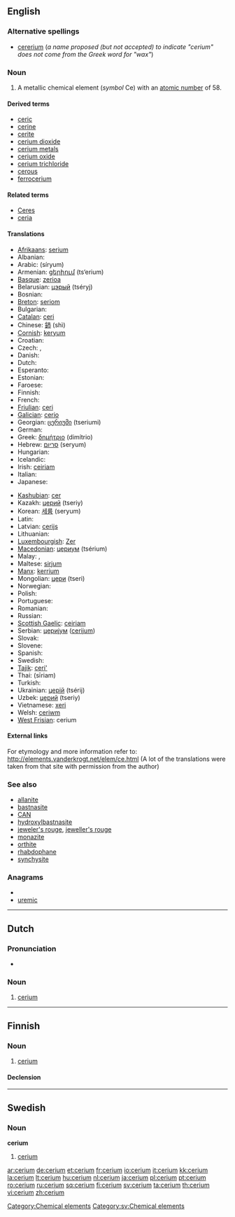 {{also|cérium}}
==English==

{{elements|Ce|lanthanum|La|praseodymium|Pr}}

===Alternative spellings===
* [[cererium]] (''a name proposed (but not accepted) to indicate "cerium" does not come from the Greek word for "wax"'')

===Noun===
{{en-noun|-}}
{{wikipedia}}

# A metallic chemical element (''symbol'' Ce) with an [[atomic number]] of 58.

====Derived terms====
* [[ceric]]
* [[cerine]]
* [[cerite]]
* [[cerium dioxide]]
* [[cerium metals]]
* [[cerium oxide]]
* [[cerium trichloride]]
* [[cerous]]
* [[ferrocerium]]

====Related terms====
* [[Ceres]]<!--etymon-->
* [[ceria]]

====Translations====
{{trans-top|chemical element}}
* [[Afrikaans]]: [[serium]]
* Albanian: {{t+|sq|cerium|xs=Albanian}}
* Arabic: {{Arab|[[سيريوم]]}} (síryum) {{m}}
* Armenian: [[ցերիում]] (ts‘erium)
* [[Basque]]: [[zerioa]]
* Belarusian: [[цэрый]] (tséryj) {{m}}
* Bosnian: {{t-|bs|cerij}}
* [[Breton]]: [[seriom]]
* Bulgarian: {{t-|bg|церий|m|tr=tsérij}}
* [[Catalan]]: [[ceri]]
* Chinese: [[鈰]] (shì)
* [[Cornish]]: [[keryum]]
* Croatian: {{t-|hr|cerij}}
* Czech: {{t-|cs|cér|m}}, {{t+|cs|cer|m}}
* Danish: {{t-|da|cerium}}
* Dutch: {{t+|nl|cerium|n}}
* Esperanto: {{t-|eo|cerio|xs=Esperanto}}
* Estonian: {{t-|et|tseerium}}
* Faroese: {{t-|fo|cerium|xs=Faroese}}
* Finnish: {{t+|fi|cerium}}
* French: {{t+|fr|cérium|m}}
* [[Friulian]]: [[ceri]]
* [[Galician]]: [[cerio]]
* Georgian: [[ცერიუმი]] (tseriumi)
* German: {{t+|de|Cer|n}}
* Greek: [[δημήτριο]] (dimítrio) {{n}}
* Hebrew: [[סריום]] (seryum)
* Hungarian: {{t+|hu|cérium}}
* Icelandic: {{t+|is|serín}}
* Irish: [[ceiriam]]
* Italian: {{t+|it|cerio|m}}
* Japanese: {{t+|ja|セリウム|tr=seriumu}}
{{trans-mid}}
* [[Kashubian]]: [[cer]]
* Kazakh: [[церий]] (tseriy)
* Korean: [[세륨]] (seryum)
* Latin: {{t+|la|cerium}}
* Latvian: [[cerijs]]
* Lithuanian: {{t+|lt|ceris|xs=Lithuanian}}
* [[Luxembourgish]]: [[Zer]]
* [[Macedonian]]: [[цериум]] (tsérium) {{m}}
* Malay: {{t-|ms|serium|xs=Malay}}, {{t-|ms|cerium|xs=Malay}}
* Maltese: [[sirjum]]
* [[Manx]]: [[kerrium]]
* Mongolian: [[цери]] (tseri)
* Norwegian: {{t-|no|cerium}}
* Polish: {{t+|pl|cer|m}}
* Portuguese: {{t+|pt|cério|m}}
* Romanian: {{t+|ro|ceriu|n}}
* Russian: {{t+|ru|церий|m|tr=tsérij}}
* [[Scottish Gaelic]]: [[ceiriam]]
* Serbian: [[церијум]] ([[cerijum]]) {{m}}
* Slovak: {{t-|sk|cér}}
* Slovene: {{t+|sl|cerij}}
* Spanish: {{t+|es|cerio|m}}
* Swedish: {{t+|sv|cerium|n}}
* [[Tajik]]: [[ceri']]
* Thai: {{Thai|[[ซีเรียม]]}} (sīriam)
* Turkish: {{t+|tr|seryum}}
* Ukrainian: [[церiй]] (tsérij) {{m}}
* Uzbek: [[церий]] (tseriy)
* Vietnamese: [[xeri]]
* Welsh: [[ceriwm]]
* [[West Frisian]]: cerium
{{trans-bottom}}

====External links====
For etymology and more information refer to:
http://elements.vanderkrogt.net/elem/ce.html
(A lot of the translations were taken from that site with permission from the author)

===See also===
* [[allanite]]
* [[bastnasite]]
* [[CAN]]
* [[hydroxylbastnasite]]
* [[jeweler's rouge]], [[jeweller's rouge]]
* [[monazite]]
* [[orthite]]
* [[rhabdophane]]
* [[synchysite]]

===Anagrams===
* {{alphagram|ceimru}}
* [[uremic#English|uremic]]


[[Category:Chemical elements]]

----

==Dutch==
{{wikipedia|lang=nl}}

===Pronunciation===
* {{audio|Nl-cerium.ogg|Audio}}

===Noun===
{{infl|nl|noun|g=n}}

# {{chemical element|lang=nl}} [[cerium#English|cerium]]

----

==Finnish==
{{wikipedia|lang=fi}}

===Noun===
{{infl|fi|noun}}

# {{chemical element|lang=fi}} [[#English|cerium]]

====Declension====
{{fi-decl-tuoli|cerium|np=1}}

----

==Swedish==

===Noun===
{{sv-noun-unc-irreg-n|2=ceriumet}}
'''cerium''' {{n}}

# [[#English|cerium]]

[[Category:sv:Chemical elements]]

[[ar:cerium]]
[[de:cerium]]
[[et:cerium]]
[[fr:cerium]]
[[io:cerium]]
[[it:cerium]]
[[kk:cerium]]
[[la:cerium]]
[[lt:cerium]]
[[hu:cerium]]
[[nl:cerium]]
[[ja:cerium]]
[[pl:cerium]]
[[pt:cerium]]
[[ro:cerium]]
[[ru:cerium]]
[[sq:cerium]]
[[fi:cerium]]
[[sv:cerium]]
[[ta:cerium]]
[[th:cerium]]
[[vi:cerium]]
[[zh:cerium]]